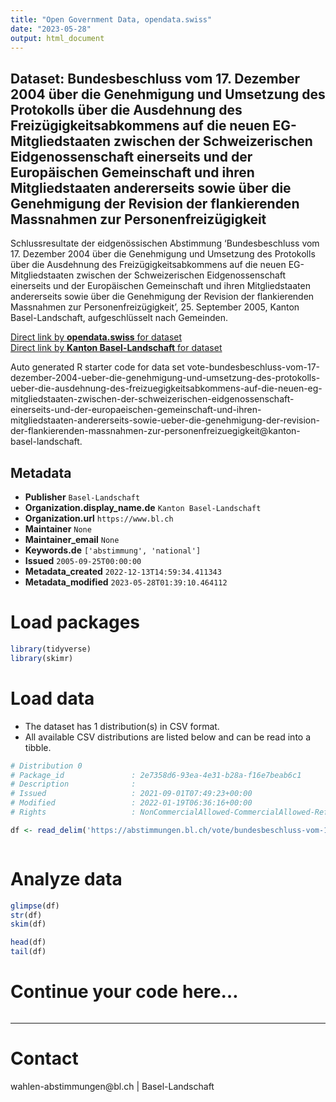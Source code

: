 ```yaml
---
title: "Open Government Data, opendata.swiss"
date: "2023-05-28"
output: html_document
---
```


## Dataset: Bundesbeschluss vom 17. Dezember 2004 über die Genehmigung und Umsetzung des Protokolls über die Ausdehnung des Freizügigkeitsabkommens auf die neuen EG-Mitgliedstaaten zwischen der Schweizerischen Eidgenossenschaft einerseits und der Europäischen Gemeinschaft und ihren Mitgliedstaaten andererseits sowie über die Genehmigung der Revision der flankierenden Massnahmen zur Personenfreizügigkeit

Schlussresultate der eidgenössischen Abstimmung 'Bundesbeschluss vom 17. Dezember 2004 über die Genehmigung und Umsetzung des Protokolls über die Ausdehnung des Freizügigkeitsabkommens auf die neuen EG-Mitgliedstaaten zwischen der Schweizerischen Eidgenossenschaft einerseits und der Europäischen Gemeinschaft und ihren Mitgliedstaaten andererseits sowie über die Genehmigung der Revision der flankierenden Massnahmen zur Personenfreizügigkeit', 25. September 2005, Kanton Basel-Landschaft, aufgeschlüsselt nach Gemeinden.

[Direct link by **opendata.swiss** for dataset](https://opendata.swiss/de/dataset/bundesbeschluss-vom-17-dezember-2004-uber-die-genehmigung-und-umsetzung-des-protokolls-uber-die)<br>
[Direct link by **Kanton Basel-Landschaft** for dataset](https://abstimmungen.bl.ch/vote/bundesbeschluss-vom-17-dezember-2004-ueber-die-genehmigung-und-umsetzung-des-protokolls-ueber-die-ausdehnung-des-freizuegigkeitsabkommens-auf-die-neuen-eg-mitgliedstaaten-zwischen-der-schweizerischen-eidgenossenschaft-einerseits-und-der-europaeischen-gemeinschaft-und-ihren-mitgliedstaaten-andererseits-sowie-ueber-die-genehmigung-der-revision-der-flankierenden-massnahmen-zur-personenfreizuegigkeit/data)

Auto generated R starter code for data set vote-bundesbeschluss-vom-17-dezember-2004-ueber-die-genehmigung-und-umsetzung-des-protokolls-ueber-die-ausdehnung-des-freizuegigkeitsabkommens-auf-die-neuen-eg-mitgliedstaaten-zwischen-der-schweizerischen-eidgenossenschaft-einerseits-und-der-europaeischen-gemeinschaft-und-ihren-mitgliedstaaten-andererseits-sowie-ueber-die-genehmigung-der-revision-der-flankierenden-massnahmen-zur-personenfreizuegigkeit@kanton-basel-landschaft.

## Metadata

- **Publisher** `Basel-Landschaft`
- **Organization.display_name.de** `Kanton Basel-Landschaft`
- **Organization.url** `https://www.bl.ch`
- **Maintainer** `None`
- **Maintainer_email** `None`
- **Keywords.de** `['abstimmung', 'national']`
- **Issued** `2005-09-25T00:00:00`
- **Metadata_created** `2022-12-13T14:59:34.411343`
- **Metadata_modified** `2023-05-28T01:39:10.464112`


# Load packages

```r

library(tidyverse)
library(skimr)

```

# Load data

-   The dataset has 1 distribution(s) in CSV format.
-   All available CSV distributions are listed below and can be read into a tibble.

```r

# Distribution 0
# Package_id               : 2e7358d6-93ea-4e31-b28a-f16e7beab6c1
# Description              : 
# Issued                   : 2021-09-01T07:49:23+00:00
# Modified                 : 2022-01-19T06:36:16+00:00
# Rights                   : NonCommercialAllowed-CommercialAllowed-ReferenceRequired

df <- read_delim('https://abstimmungen.bl.ch/vote/bundesbeschluss-vom-17-dezember-2004-ueber-die-genehmigung-und-umsetzung-des-protokolls-ueber-die-ausdehnung-des-freizuegigkeitsabkommens-auf-die-neuen-eg-mitgliedstaaten-zwischen-der-schweizerischen-eidgenossenschaft-einerseits-und-der-europaeischen-gemeinschaft-und-ihren-mitgliedstaaten-andererseits-sowie-ueber-die-genehmigung-der-revision-der-flankierenden-massnahmen-zur-personenfreizuegigkeit/data-csv')



```

# Analyze data

```r

glimpse(df)
str(df)
skim(df)

head(df)
tail(df)

```

# Continue your code here...

```r

```

------------------------------------------------------------------------

# Contact

wahlen-abstimmungen@bl.ch | Basel-Landschaft
